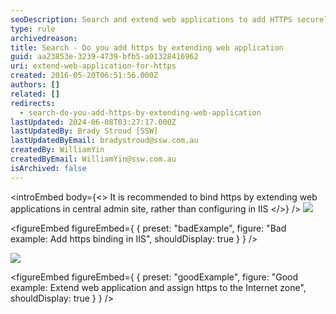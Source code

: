 ```yaml
---
seoDescription: Search and extend web applications to add HTTPS securely in central admin site rather than configuring in IIS.
type: rule
archivedreason:
title: Search - Do you add https by extending web application
guid: aa23853e-3239-4739-bfb5-a01328416962
uri: extend-web-application-for-https
created: 2016-05-20T06:51:56.000Z
authors: []
related: []
redirects:
  - search-do-you-add-https-by-extending-web-application
lastUpdated: 2024-06-08T03:27:17.000Z
lastUpdatedBy: Brady Stroud [SSW]
lastUpdatedByEmail: bradystroud@ssw.com.au
createdBy: WilliamYin
createdByEmail: WilliamYin@ssw.com.au
isArchived: false
---
```


<introEmbed
  body={<>
It is recommended to bind https by extending web applications in central admin site, rather than configuring in IIS
  </>}
/>
![](/uploads/rules/extend-web-application-for-https/configurationInIIS.jpg)

<figureEmbed figureEmbed={ {
  preset: "badExample",
  figure: "Bad example: Add https binding in IIS",
  shouldDisplay: true
} } />

![](/uploads/rules/extend-web-application-for-https/extendwebapplication.jpg)

<figureEmbed figureEmbed={ {
  preset: "goodExample",
  figure: "Good example: Extend web application and assign https to the Internet zone",
  shouldDisplay: true
} } />
